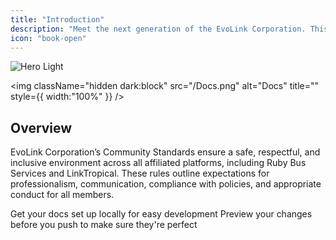 ```yaml
---
title: "Introduction"
description: "Meet the next generation of the EvoLink Corporation. This website is the main documentation hub of the EvoLink Corporation and contains sections such as Staff Guides, or just basic information about us or our foundation."
icon: "book-open"
---
```


<img
  className="block dark:hidden"
  src="/images/hero-light.png"
  alt="Hero Light"
/>

<img
  className="hidden dark:block"
  src="/Docs.png"
  alt="Docs"
  title=""
  style={{ width:"100%" }}
/>

## Overview

EvoLink Corporation’s Community Standards ensure a safe, respectful, and inclusive environment across all affiliated platforms, including Ruby Bus Services and LinkTropical. These rules outline expectations for professionalism, communication, compliance with policies, and appropriate conduct for all members.

<CardGroup cols={2}>
  <Card title="Terms of Service" icon="scroll" href="https://evolinkrblx.com/terms">
    Get your docs set up locally for easy development
  </Card>
  <Card title="Privacy Policy" icon="globe-lock" href="https://evolinkrblx.com/privacy">
    Preview your changes before you push to make sure they're perfect
  </Card>
</CardGroup>